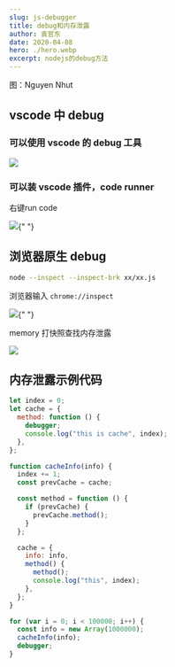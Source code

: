 ```yaml
---
slug: js-debugger
title: debug和内存泄露
author: 袁官东
date: 2020-04-08
hero: ./hero.webp
excerpt: nodejs的debug方法
---
```


<div className={"img-desc"}>图：Nguyen Nhut</div>

## vscode 中 debug

### 可以使用 vscode 的 debug 工具

<img src="./1.png" />

### 可以装 vscode 插件，code runner
右键run code

<img src="./2.jpg" />{" "}

## 浏览器原生 debug

```bash
node --inspect --inspect-brk xx/xx.js
```

浏览器输入 `chrome://inspect`

<img src="./5.jpg" />{" "}

memory 打快照查找内存泄露

<img src="./3.jpg" />

## 内存泄露示例代码

```js
let index = 0;
let cache = {
  method: function () {
    debugger;
    console.log("this is cache", index);
  },
};

function cacheInfo(info) {
  index += 1;
  const prevCache = cache;

  const method = function () {
    if (prevCache) {
      prevCache.method();
    }
  };

  cache = {
    info: info,
    method() {
      method();
      console.log("this", index);
    },
  };
}

for (var i = 0; i < 100000; i++) {
  const info = new Array(1000000);
  cacheInfo(info);
  debugger;
}
```
